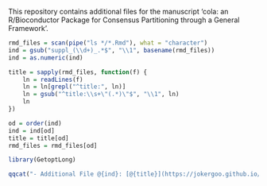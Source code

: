 
This repository contains additional files for the manuscript 'cola: an R/Bioconductor Package for Consensus Partitioning through a General Framework'.

```r
rmd_files = scan(pipe("ls */*.Rmd"), what = "character")
ind = gsub("suppl_(\\d+)_.*$", "\\1", basename(rmd_files))
ind = as.numeric(ind)

title = sapply(rmd_files, function(f) {
	ln = readLines(f)
	ln = ln[grepl("^title:", ln)]
	ln = gsub("^title:\\s+\"(.*)\"$", "\\1", ln)
	ln
})

od = order(ind)
ind = ind[od]
title = title[od]
rmd_files = rmd_files[od]

library(GetoptLong)

qqcat("- Additional File @{ind}: [@{title}](https://jokergoo.github.io/cola_supplementary/@{gsub('Rmd$', 'html', rmd_files)})\n")
```
